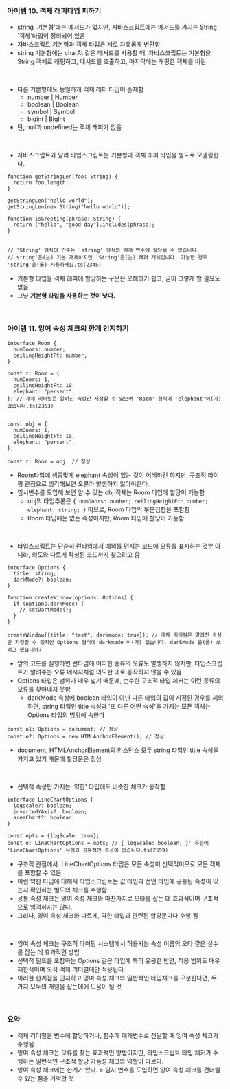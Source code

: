 ### 아이템 10. 객체 래퍼타입 피하기

- string '기본형'에는 메서드가 없지만, 자바스크립트에는 메서드를 가지는 String '객체'타입이 정의되어 있음
- 자바스크립트 기본형과 객체 타입은 서로 자유롭게 변환함.
- string 기본형에는 charAt 같은 메서드를 사용할 때, 자바스크립트는 기본형을 String 객체로 래핑하고, 메서드를 호출하고, 마지막에는 래핑한 객체를 버림

<br />

- 다른 기본형에도 동일하게 객체 래퍼 타입이 존재함
  - number | Number
  - boolean | Boolean
  - symbol | Symbol
  - bigint | BigInt
- 단, null과 undefined는 객체 래퍼가 없음

<br />

- 자바스크립트와 달리 타입스크립트는 기본형과 객체 래퍼 타입을 별도로 모델링한다.

```TS
function getStringLen(foo: String) {
  return foo.length;
}

getStringLen("hello world");
getStringLen(new String("hello world"));

function isGreeting(phrase: String) {
  return ["hello", "good day"].includes(phrase);
}


// 'String' 형식의 인수는 'string' 형식의 매개 변수에 할당될 수 없습니다.
// string'은(는) 기본 개체이지만 'String'은(는) 래퍼 개체입니다. 가능한 경우 'string'을(를) 사용하세요.ts(2345)
```

- 기본형 타입을 객체 래퍼에 할당하는 구문은 오해하기 쉽고, 굳이 그렇게 할 필요도 없음
- 그냥 **기본형 타입을 사용하는 것이 낫다.**

<br />

### 아이템 11. 잉여 속성 체크의 한계 인지하기

```TS
interface Room {
  numDoors: number;
  ceilingHeightFt: number;
}

const r: Room = {
  numDoors: 1,
  ceilingHeightFt: 10,
  elephant: "persent",
}; // 개체 리터럴은 알려진 속성만 지정할 수 있으며 'Room' 형식에 'elephant'이(가) 없습니다.ts(2353)


const obj = {
  numDoors: 1,
  ceilingHeightFt: 10,
  elephant: "persent",
};

const r: Room = obj; // 정상
```

- Room타입에 생뚱맞게 elephant 속성이 있는 것이 어색하긴 하지만, 구조적 타이핑 관점으로 생각해보면 오류가 발생하지 않아야한다.
- 임시변수를 도입해 보면 알 수 있는 obj 객체는 Room 타입에 할당이 가능함
  - obj의 타입추론은 `{ numDoors: number; ceilingHeightFt: number; elephant: string; }` 이므로, Room 타입의 부분집합을 포함함
  - Room 타입에는 없는 속성이지만, Room 타입에 할당이 가능함

<br />

- 타입스크립트는 단순히 런타임에서 예외를 던지는 코드에 오류를 표시하는 것뿐 아니라, 의도와 다르게 작성된 코드까지 찾으려고 함

```TS
interface Options {
  title: string;
  darkMode?: boolean;
}

function createWindow(options: Options) {
  if (options.darkMode) {
    // setDartMode();
  }
}

createWindow({title: "test", darkmode: true}); // 개체 리터럴은 알려진 속성만 지정할 수 있지만 Options 형식에 darkmode 이(가) 없습니다. darkMode 을(를) 쓰려고 했습니까?
```

- 앞의 코드를 실행하면 런타임에 어떠한 종류의 오류도 발생하지 않지만, 타입스크립트가 알려주는 오류 메시지처럼 의도한 대로 동작하지 않을 수 있음
- Options 타입은 범위가 매우 넓기 때문에, 순수한 구조적 타입 체커는 이런 종류의 오류를 찾아내지 못함
  - darkMode 속성에 boolean 타입이 아닌 다른 타입의 값이 지정된 경우를 제외하면, string 타입인 title 속성과 '또 다른 어떤 속성'을 가지는 모든 객체는 Options 타입의 범위에 속한다

```TS
const o1: Options = document; // 정상
const o2: Options = new HTMLAnchorElement(); // 정상
```

- document, HTMLAnchorElement의 인스턴스 모두 string 타입인 title 속성을 가지고 있기 때문에 할당문은 정상

<br />

- 선택적 속성만 가지는 '약한' 타입에도 비슷한 체크가 동작함

```TS
interface LineChartOptions {
  logscale?: boolean;
  invertedYAxis?: boolean;
  areaChart?: boolean;
}

const opts = {logScale: true};
const o: LineChartOptions = opts; // { logScale: boolean; }' 유형에 'LineChartOptions' 유형과 공통적인 속성이 없습니다.ts(2559)
```

- 구조적 관점에서 ㅣineChartOptions 타입은 모든 속성이 선택적이므로 모든 객체를 포함할 수 있음
- 이런 약한 타입에 대해서 타입스크립트는 값 타입과 선언 타입에 공통된 속성이 있는지 확인하는 별도의 체크를 수행함
- 공통 속성 체크는 잉여 속성 체크와 마찬가지로 오타를 잡는 데 효과적이며 구조적으로 엄격하지는 않다.
- 그러나, 잉여 속성 체크와 다르게, 약한 타입과 관련된 할당문마다 수행 됨

<br />

- 잉여 속성 체크는 구조적 타이핑 시스템에서 허용되는 속성 이름의 오타 같은 실수를 잡는 데 효과적인 방법
- 선택적 필드를 포함하는 Options 같은 타입에 특히 유용한 반면, 적용 범위도 매우 제한적이며 오직 객체 리터럴에만 적용된다.
- 이러한 한계점을 인지하고 잉여 속성 체크와 일반적인 타입체크를 구분한다면, 두 가지 모두의 개념을 잡는데에 도움이 될 것

<br />

### 요약

- 객체 리터럴을 변수에 할당하거나, 함수에 매개변수로 전달할 때 잉여 속성 체크가 수행됨
- 잉여 속성 체크는 오류를 찾는 효과적인 방법이지만, 타입스크립트 타입 체커가 수행하는 일반적인 구조적 할당 가능성 체크와 역할이 다르다.
- 잉여 속성 체크에는 한계가 있다. > 임시 변수를 도입하면 잉여 속성 체크를 건너뛸 수 있는 점을 기억할 것
